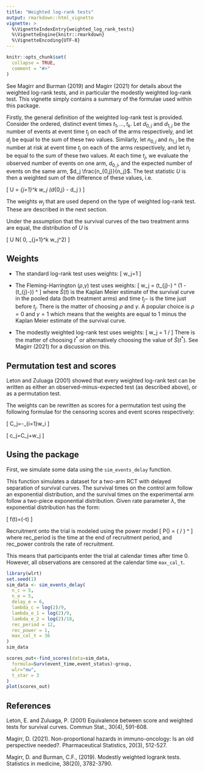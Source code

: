 ```yaml
---
title: "Weighted log-rank tests"
output: rmarkdown::html_vignette
vignette: >
  %\VignetteIndexEntry{weighted_log_rank_tests}
  %\VignetteEngine{knitr::rmarkdown}
  %\VignetteEncoding{UTF-8}
---
```


```r
knitr::opts_chunk$set(
  collapse = TRUE,
  comment = "#>"
)
```

See Magirr and Burman (2019) and Magirr (2021) for details about the weighted log-rank tests, and in particular the modestly weighted log-rank test. This vignette simply contains a summary of the formulae used within this package.

Firstly, the general definition of the weighted log-rank test is provided. Consider the ordered, distinct event times $t_1, \dots, t_k$. Let $d_{0,j}$ and $d_{1,j}$ be the number of events at event time $t_{j}$ on each of the arms respectively, and let $d_{j}$ be equal to the sum of these two values. Similarly, let $n_{0,j}$ and $n_{1,j}$ be the number at risk at event time $t_{j}$ on each of the arms respectively, and let $n_{j}$ be equal to the sum of these two values. At each time $t_{j}$, we evaluate the observed number of events on one arm, $d_{0,j}$, and the expected number of events on the same arm, $d_j \frac{n_{0,j}}{n_j}$. The test statistic $U$ is then a weighted sum of the difference of these values, i.e.

\[
U = \sum_{j=1}^k w_j \left(d_{0,j} - d_j \frac{n_{0,j}}{n_j}\right)
\]

The weights $w_j$ that are used depend on the type of weighted log-rank test. These are described in the next section.

Under the assumption that the survival curves of the two treatment arms are equal, the distribution of $U$ is

\[
U \sim N\left( 0, \sum_{j=1}^k w_j^2\frac{n_{0,j}n_{1,j} d_j (n_j - d_j)}{n_j^2(n_j-1)}\right)
\]


## Weights

- The standard log-rank test uses weights:
\[
w_j=1
\]

- The Fleming-Harrington ($\rho$,$\gamma$) test uses weights:
\[
w_j = \hat{S}(t_{j}-) ^ \rho * (1 - \hat{S}(t_{j}-)) ^ \gamma
\]
where $\hat{S}(t)$ is the Kaplan Meier estimate of the survival curve in the pooled data (both treatment arms) and time $t_j-$ is the time just before $t_j$. 
There is the matter of choosing $\rho$ and $\gamma$. A popular choice is $\rho=0$ and $\gamma=1$ which means that the weights are equal to 1 minus the Kaplan Meier estimate of the survival curve.

- The modestly weighted log-rank test uses weights:
\[
w_j = 1 / \max{\{\hat{S}(t_{j}-), \hat{S}(t^\ast)\}}
\]
There is the matter of choosing $t^\ast$ or alternatively choosing the value of $\hat{S}(t^\ast)$. See Magirr (2021) for a discussion on this.

## Permutation test and scores

Leton and Zuluaga (2001) showed that every weighted log-rank test can be written as either
an observed-minus-expected test (as described above), or as a permutation test.


The weights can be rewritten as scores for a permutation test using the following formulae for the censoring scores and event scores respectively:

\[
C_j=-\sum_{i=1}w_i\frac{d_i}{n_i}
\]

\[
c_j=C_j+w_j
\]


## Using the package


First, we simulate some data using the `sim_events_delay` function. 

This function simulates a dataset for a two-arm RCT with delayed separation of survival curves. The survival times on the control arm
follow an exponential distribution, and the survival times on the experimental arm follow a two-piece exponential distribution.
Given rate parameter $\lambda$, the exponential distribution has the form:

\[
f(t)=\lambda \exp(-\lambda t)
\]

Recruitment onto the trial is modeled using the power model
\[
P(\mathrm{recruited\ before\ T}) = (\mathrm{T} / \mathrm{rec\_period}) ^ \mathrm{rec\_power}
\]
where
$\mathrm{rec\_period}$ is the time at the end of recruitment period, and $\mathrm{rec\_power}$ controls the rate of recruitment.

This means that participants enter the trial at calendar times after time 0. However, all observations are censored at the calendar time `max_cal_t`.


```r
library(wlrt)
set.seed(1)
sim_data <- sim_events_delay(
  n_c = 5,
  n_e = 5,
  delay_e = 6,
  lambda_c = log(2)/9,
  lambda_e_1 = log(2)/9,
  lambda_e_2 = log(2)/18,
  rec_period = 12,
  rec_power = 1,
  max_cal_t = 36
)
sim_data
```


```r
scores_out<-find_scores(data=sim_data,
  formula=Surv(event_time,event_status)~group,
  wlr="mw",
  t_star = 3
)
plot(scores_out)

```

## References
Leton, E. and Zuluaga, P. (2001) 
Equivalence between score and weighted tests for survival curves. 
Commun Stat., 30(4), 591-608.

Magirr, D. (2021).
Non-proportional hazards in immuno-oncology: Is an old perspective needed?.
Pharmaceutical Statistics, 20(3), 512-527.

Magirr, D. and Burman, C.F., (2019).
Modestly weighted logrank tests.
Statistics in medicine, 38(20), 3782-3790.
